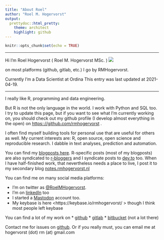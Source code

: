 ```yaml
---
title: "About Roel"
author: "Roel M. Hogervorst"
output:
  prettydoc::html_pretty:
    theme: architect
    highlight: github
---
```


```r
knitr::opts_chunk$set(echo = TRUE)
```

<hr>
<div class="h-card">
Hi I'm
<span class="p-name">Roel Hogervorst</span> (
  <span class="p-given-name">Roel</span>
  <abbr class="p-additional-name">M.</abbr>
  <span class="p-family-name">Hogervorst</span>
  <span class="p-honorific-suffix">MSc.</span>
)
<img class="u-photo" src="images/roel_user2017.jpg"/>

on most platforms (github, gitlab, etc.) I go by
<span class="p-nickname">RMHogervorst</span>.

Currently I'm a <span class="p-job-title">Data Scientist</span> at
<span class="p-org">Ordina</span>
This entry was last updated at <span class="dt-updated">2021-04-19</span>.
</div>
<hr>
I really like R, programming and data engineering. 


But R is not the only language in the world. I work with Python and SQL too.
I try to update this page, but if you want to see what I'm currently working on, you should check out my github profile (I develop almost everything in  the open) on <https:://github.com/rmhogervorst> .

I often find myself building tools for personal use that are useful for others as well.
My current interests are: R, open source, open science and reproducible research. I dabble in text analyses, prediction and automation.


You can find my <a href="https://blog.rmhogervorst.nl" rel="me">blogposts here</a>. R-specific posts (most of my blogposts) are also syndicated to [r-bloggers](https://www.r-bloggers.com/author/roel-m-hogervorst/ "my posts on r-bloggers") and I syndicate posts to <a href="https://dev.to/rmhogervorst" rel="me">dev.to</a> too.
When I have half-finished work, that nevertheless needs a place to live, I post it to my secondary blog <a href="https://notes.rmhogervorst.nl/" rel="me"> notes.rmhogervorst.nl </a>

You can find me on many social media platforms:

* I'm on twitter as <a href="https://twitter.com/RoelMHogervorst" rel="me">@RoelMHogervorst</a>. 
* I'm on <a href="https://www.linkedin.com/in/rmhogervorst" rel="me">linkedIn</a> too
* I started a  <a rel="me" href="https://mastodon.technology/@rmhogervorst">Mastodon</a> account too.
* My keybase is here <https://keybase.io/rmhogervorst/ > though I think most people left keybase

You can find a lot of my work on
* <a href="https://github.com/RMHogervorst" rel="me">github</a>
* <a href="https://gitlab.com/rmhogervorst" rel="me">gitlab</a>
* <a href="https://bitbucket.org/RMHogervorst/" rel="me">bitbucket</a> (not a lot there)


Contact me for issues on <a href="https://github.com/RMHogervorst" rel="me">github</a>.
Or if you really must, you can email me at hogervorst (dot) rm (at) gmail.com


